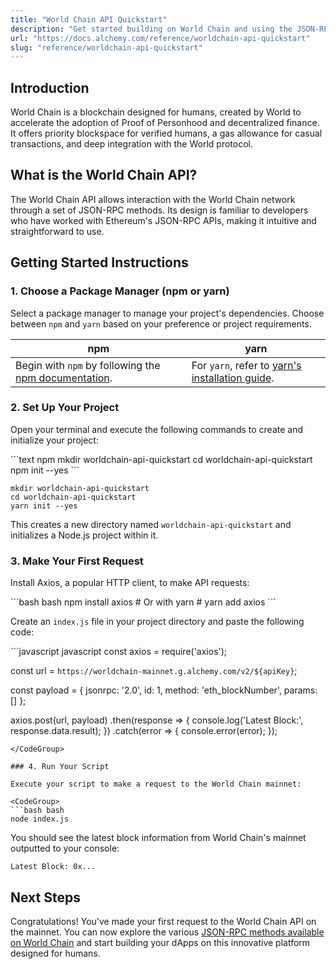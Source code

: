 ```yaml
---
title: "World Chain API Quickstart"
description: "Get started building on World Chain and using the JSON-RPC API"
url: "https://docs.alchemy.com/reference/worldchain-api-quickstart"
slug: "reference/worldchain-api-quickstart"
---
```


## Introduction

World Chain is a blockchain designed for humans, created by World to accelerate the adoption of Proof of Personhood and decentralized finance. It offers priority blockspace for verified humans, a gas allowance for casual transactions, and deep integration with the World protocol.

## What is the World Chain API?

The World Chain API allows interaction with the World Chain network through a set of JSON-RPC methods. Its design is familiar to developers who have worked with Ethereum's JSON-RPC APIs, making it intuitive and straightforward to use.

## Getting Started Instructions

### 1. Choose a Package Manager (npm or yarn)

Select a package manager to manage your project's dependencies. Choose between `npm` and `yarn` based on your preference or project requirements.

| npm                                                                                                                       | yarn                                                                                                |
| ------------------------------------------------------------------------------------------------------------------------- | --------------------------------------------------------------------------------------------------- |
| Begin with `npm` by following the [npm documentation](https://docs.npmjs.com/downloading-and-installing-node-js-and-npm). | For `yarn`, refer to [yarn's installation guide](https://classic.yarnpkg.com/lang/en/docs/install). |

### 2. Set Up Your Project

Open your terminal and execute the following commands to create and initialize your project:

<CodeGroup>
  ```text npm
  mkdir worldchain-api-quickstart
  cd worldchain-api-quickstart
  npm init --yes
  ```

  ```text yarn
  mkdir worldchain-api-quickstart
  cd worldchain-api-quickstart
  yarn init --yes
  ```
</CodeGroup>

This creates a new directory named `worldchain-api-quickstart` and initializes a Node.js project within it.

### 3. Make Your First Request

Install Axios, a popular HTTP client, to make API requests:

<CodeGroup>
  ```bash bash
  npm install axios
  # Or with yarn
  # yarn add axios
  ```
</CodeGroup>

Create an `index.js` file in your project directory and paste the following code:

<CodeGroup>
  ```javascript javascript
  const axios = require('axios');

  const url = `https://worldchain-mainnet.g.alchemy.com/v2/${apiKey}`;

  const payload = {
    jsonrpc: '2.0',
    id: 1,
    method: 'eth_blockNumber',
    params: []
  };

  axios.post(url, payload)
    .then(response => {
      console.log('Latest Block:', response.data.result);
    })
    .catch(error => {
      console.error(error);
    });
  ```
</CodeGroup>

### 4. Run Your Script

Execute your script to make a request to the World Chain mainnet:

<CodeGroup>
  ```bash bash
  node index.js
  ```
</CodeGroup>

You should see the latest block information from World Chain's mainnet outputted to your console:

```shell
Latest Block: 0x...
```

## Next Steps

Congratulations! You've made your first request to the World Chain API on the mainnet. You can now explore the various [JSON-RPC methods available on World Chain](/reference/world-chain-api-endpoints) and start building your dApps on this innovative platform designed for humans.
